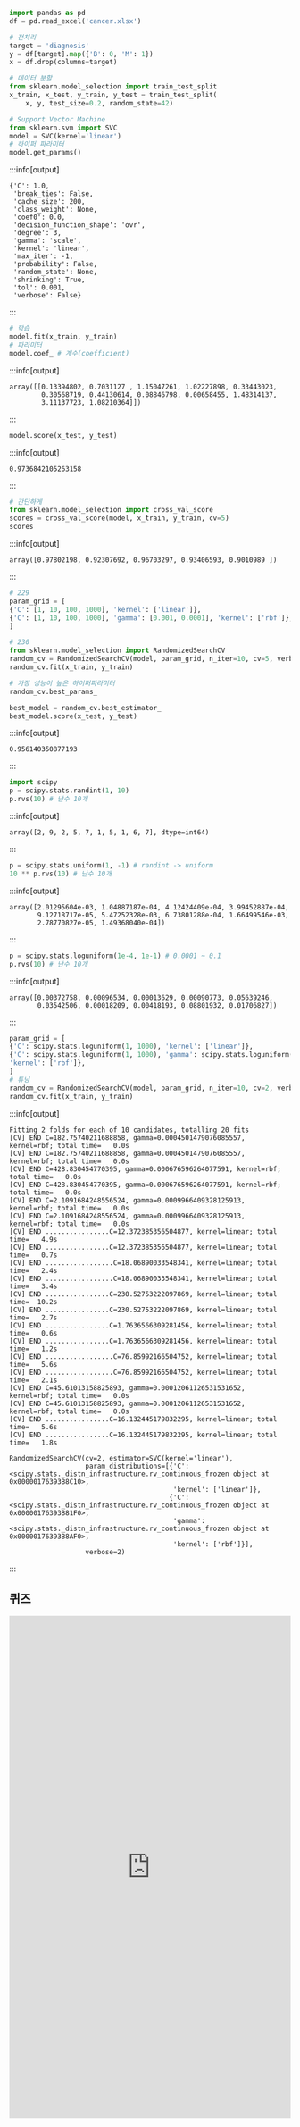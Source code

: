 


```python copy
import pandas as pd
df = pd.read_excel('cancer.xlsx')

# 전처리
target = 'diagnosis'
y = df[target].map({'B': 0, 'M': 1})
x = df.drop(columns=target)

# 데이터 분할
from sklearn.model_selection import train_test_split
x_train, x_test, y_train, y_test = train_test_split(
    x, y, test_size=0.2, random_state=42)
```



```python copy
# Support Vector Machine
from sklearn.svm import SVC
model = SVC(kernel='linear')
# 하이퍼 파라미터
model.get_params()
```

:::info[output]
```
{'C': 1.0,
 'break_ties': False,
 'cache_size': 200,
 'class_weight': None,
 'coef0': 0.0,
 'decision_function_shape': 'ovr',
 'degree': 3,
 'gamma': 'scale',
 'kernel': 'linear',
 'max_iter': -1,
 'probability': False,
 'random_state': None,
 'shrinking': True,
 'tol': 0.001,
 'verbose': False}
```

:::



```python copy
# 학습
model.fit(x_train, y_train)
# 파라미터
model.coef_ # 계수(coefficient)
```

:::info[output]
```
array([[0.13394802, 0.7031127 , 1.15047261, 1.02227898, 0.33443023,
        0.30568719, 0.44130614, 0.08846798, 0.00658455, 1.48314137,
        3.11137723, 1.08210364]])
```

:::



```python copy
model.score(x_test, y_test)
```

:::info[output]
```
0.9736842105263158
```

:::



```python copy
# 간단하게
from sklearn.model_selection import cross_val_score
scores = cross_val_score(model, x_train, y_train, cv=5)
scores
```

:::info[output]
```
array([0.97802198, 0.92307692, 0.96703297, 0.93406593, 0.9010989 ])
```

:::



```python copy
# 229
param_grid = [
{'C': [1, 10, 100, 1000], 'kernel': ['linear']},
{'C': [1, 10, 100, 1000], 'gamma': [0.001, 0.0001], 'kernel': ['rbf']},
]

# 230
from sklearn.model_selection import RandomizedSearchCV
random_cv = RandomizedSearchCV(model, param_grid, n_iter=10, cv=5, verbose=2)
random_cv.fit(x_train, y_train)
```



```python copy
# 가장 성능이 높은 하이퍼파라미터
random_cv.best_params_
```



```python copy
best_model = random_cv.best_estimator_
best_model.score(x_test, y_test)
```

:::info[output]
```
0.956140350877193
```

:::



```python copy
import scipy
p = scipy.stats.randint(1, 10)
p.rvs(10) # 난수 10개
```

:::info[output]
```
array([2, 9, 2, 5, 7, 1, 5, 1, 6, 7], dtype=int64)
```

:::



```python copy
p = scipy.stats.uniform(1, -1) # randint -> uniform
10 ** p.rvs(10) # 난수 10개
```

:::info[output]
```
array([2.01295604e-03, 1.04887187e-04, 4.12424409e-04, 3.99452887e-04,
       9.12718717e-05, 5.47252328e-03, 6.73801288e-04, 1.66499546e-03,
       2.78770827e-05, 1.49368040e-04])
```

:::



```python copy
p = scipy.stats.loguniform(1e-4, 1e-1) # 0.0001 ~ 0.1
p.rvs(10) # 난수 10개
```

:::info[output]
```
array([0.00372758, 0.00096534, 0.00013629, 0.00090773, 0.05639246,
       0.03542506, 0.00018209, 0.00418193, 0.08801932, 0.01706827])
```

:::



```python copy
param_grid = [
{'C': scipy.stats.loguniform(1, 1000), 'kernel': ['linear']},
{'C': scipy.stats.loguniform(1, 1000), 'gamma': scipy.stats.loguniform(1e-4, 1e-3),
'kernel': ['rbf']},
]
# 튜닝
random_cv = RandomizedSearchCV(model, param_grid, n_iter=10, cv=2, verbose=2)
random_cv.fit(x_train, y_train)
```

:::info[output]
```
Fitting 2 folds for each of 10 candidates, totalling 20 fits
[CV] END C=182.75740211688858, gamma=0.0004501479076085557, kernel=rbf; total time=   0.0s
[CV] END C=182.75740211688858, gamma=0.0004501479076085557, kernel=rbf; total time=   0.0s
[CV] END C=428.830454770395, gamma=0.000676596264077591, kernel=rbf; total time=   0.0s
[CV] END C=428.830454770395, gamma=0.000676596264077591, kernel=rbf; total time=   0.0s
[CV] END C=2.1091684248556524, gamma=0.0009966409328125913, kernel=rbf; total time=   0.0s
[CV] END C=2.1091684248556524, gamma=0.0009966409328125913, kernel=rbf; total time=   0.0s
[CV] END ................C=12.372385356504877, kernel=linear; total time=   4.9s
[CV] END ................C=12.372385356504877, kernel=linear; total time=   0.7s
[CV] END .................C=18.06890033548341, kernel=linear; total time=   2.4s
[CV] END .................C=18.06890033548341, kernel=linear; total time=   3.4s
[CV] END ................C=230.52753222097869, kernel=linear; total time=  10.2s
[CV] END ................C=230.52753222097869, kernel=linear; total time=   2.7s
[CV] END ................C=1.7636566309281456, kernel=linear; total time=   0.6s
[CV] END ................C=1.7636566309281456, kernel=linear; total time=   1.2s
[CV] END .................C=76.85992166504752, kernel=linear; total time=   5.6s
[CV] END .................C=76.85992166504752, kernel=linear; total time=   2.1s
[CV] END C=45.61013158825893, gamma=0.00012061126531531652, kernel=rbf; total time=   0.0s
[CV] END C=45.61013158825893, gamma=0.00012061126531531652, kernel=rbf; total time=   0.0s
[CV] END ................C=16.132445179832295, kernel=linear; total time=   5.6s
[CV] END ................C=16.132445179832295, kernel=linear; total time=   1.8s

```

```
RandomizedSearchCV(cv=2, estimator=SVC(kernel='linear'),
                   param_distributions=[{'C': <scipy.stats._distn_infrastructure.rv_continuous_frozen object at 0x00000176393B8C10>,
                                         'kernel': ['linear']},
                                        {'C': <scipy.stats._distn_infrastructure.rv_continuous_frozen object at 0x00000176393B81F0>,
                                         'gamma': <scipy.stats._distn_infrastructure.rv_continuous_frozen object at 0x00000176393B8AF0>,
                                         'kernel': ['rbf']}],
                   verbose=2)
```

:::


## 퀴즈

<iframe src="https://tally.so/embed/wAxe0o?alignLeft=1&hideTitle=1&transparentBackground=1&dynamicHeight=1" loading="lazy" width="100%" height="900" frameborder="0" marginheight="0" marginwidth="0" title="[ML] 하이퍼파라미터"></iframe>